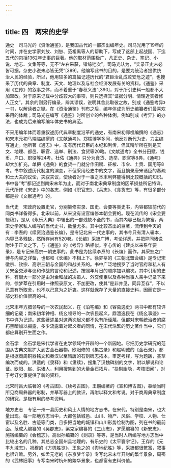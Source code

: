 ```yaml
---
---
---
```

title: 四　两宋的史学
---




通史　司马光的《资治通鉴》，是我国古代的一部杰出编年史。司马光用了19年的时间，并在史学家刘放、刘恕、范祖禹等人的帮助下，写成了这部上起战国、下迄五代的包括1362年史事的巨著。他的取材范围极广，凡正史、杂史、笔记、小说、地志、文集等等，无不“左右采获，错综铨次”。司马光认为，“实录正史未必皆可据，杂史小说未必皆无凭”[389]。他编写此书的目的，是要为统治者提供统治人民的经验，所以，他用较多的篇幅记述历代的“君臣治乱成败安危之迹”，也搜采了历代的典章、制度、天文、地理以及与社会经济发展有关的资料。《通鉴》采用《左传》的叙事之体，而不着重于“春秋义法”[390]，对于所引史料一般都不大加窜改。对于原来记载中分歧较大的事项，则只选择其“证据分明、情理近实者修人正文”，其余的则另行编录，辨其谬误，说明其舍此取彼之故，别成《通鉴考异》一书，以解读者之疑。在《资治通鉴》刊布之后，编年体成为历史编纂者们最喜欢采用的体裁；司马光在编写《通鉴》时所创立的各种体例，例如别成《考异》的办法，也成为后来编写编年体史书的典范。

不采用编年体而着重叙述历代典章制度沿革的通史，有南宋初郑樵编撰的《通志》和宋末元初马端临编撰的《文献通考》。郑樵博学多闻，他反对断代为史，力主编写通史。他所著《通志》中，虽有历代君臣的本纪和列传，但其精华所在则是天文、地理、都邑、职官、选举、刑法、食货等20略。《文献通考》全书分田赋、钱币、户口、职役等24考。杜佑《通典》只分为食货、选举、职官等8典，《通考》却大加扩充，单把《通典》的食货一门就分作田赋、征榷、市籴、土贡、国用等8考。书中叙述历代制度的演变，不但采用经史中的文字，而且摘录唐宋诸臣的奏疏和士大夫的议论，夹叙夹议，使读者对于一事之本末利弊能得到比较概括的知识。书中各“考”都记述到南宋末年为止，而对于南北宋典章制度的因革损益所记特详。元代所修《宋史》中的各志，例如《职官志》、《兵志》、《食货志》等，有很多部分都是抄《文献通考》的。

当代史　宋政府设置史官，分别纂修实录、国史、会要等类史书，内容都较前代的同类书详备得多。北宋以前，从来没有设官编修本朝会要的。现在流传的《宋会要辑稿》，是从《永乐大典》中辑出的一部残缺不全的书，而其内容已极为繁富。两宋史学家私人编写的当代史书，数量尤多。其中比较杰出的巨著，流传到今天的有：李焘的《续资治通鉴长编》，是专记北宋一代史事的，其书今只有清人辑本，内容已多残缺，然所存尚有520卷。《长编》采摭广博，考论详悉，并把异同诸说附注于正文之下，与《通鉴》的《考异》略相似。李心传的《建炎以来系年要录》，是专记宋高宗一朝史事的。此书是为接续李焘的《长编》而作，其采摭之广博与内容之详备，也都和《长编》不相上下。徐梦莘的《三朝北盟会编》是专记宋徽宗、钦宗、高宗三朝与金国的和战关系的。书中广泛地搜罗了当时官府和私人有关宋金交涉与议和作战的言论和记述，按照年月日的顺序加以编次。其中引用的史料，有很大一部分是由对金和战的决策人、外交使臣以及各种当事人亲手记录下来的，徐梦莘在引用时一律照录原文，不加更改，使其“是非并见，同异互存”，不以己意有所取舍，也不以己意为之折衷。这样就保存了大量的直接史料，因而它是一部史料价值很高的书。

北宋末年方腊领导的一次农民起义，在《泊宅编》和《容斋逸史》两书中都有较详细的记载；南宋初年钟相、杨幺领导的一次农民起义，鼎澧逸民在《杨幺事迹》一书中详为记述。这些著述虽对这两次起义都不免有所诬蔑，但都对宋朝统治者的腐朽黑暗加以揭露，多少流露着对起义者的同情，在宋代浩繁的历史著作当中，它们都应算别开生面之作。

金石学　金石学是宋代学者在史学领域中开辟的一个新园地。它把历史学研究的范围从古典文献扩大到古金石器物。欧阳修的《集古录》和赵明诚的《金石录》，都是根据商周铜器铭文和秦汉以至隋唐的石刻碑志拓本，审定考释，写为题跋，荟萃编次而成的。洪适的《隶释》和《隶续》，搜集了汉魏碑刻的文字，附以解说和论证。欧阳、赵、洪诸人，利用搜集到的大量金石拓片，“抉剔幽隐，考核旧闻”，对于考订史事提供了新的资料。

北宋时吕大临著的《考古图》、《续考古图》，王黼编著的《宣和博古图》，摹绘当时所见商周彝器的形制，并摹写器上的款识，再附以释文和考说。对于商周典章制度的研究，是极有用的参考资料。

地方史志　专记一州一县历史和风土人情的地方志书，在宋代，特别是南宋，也大量出现。每一部地方志当中，大都包括城邑、山川、物产、风俗、学校、人物、仕宦以及名胜、古迹等门类，且多把当地的城镇和山川形势绘制为图，列在书的最前面。范成大编纂的《吴郡志》，梁克家编纂的《三山志》，罗愿编纂的《新安志》，施宿编纂的《会稽志》，高似孙编纂的《剡录》等等，是当时人所编写地方志当中比较出名的几种。其总志全国州县地理的，有乐史的《太平寰宇记》，王存的《元丰九域志》，祝穆的《方舆胜览》，王象之的《舆地纪胜》等，采摭都很繁富，叙事也很详赡。另外，如孟元老的《东京梦华录》专写北宋末年开封的繁华景象，周密的《武林旧事》专写南宋时杭州的繁华景象，也都富有史料价值。